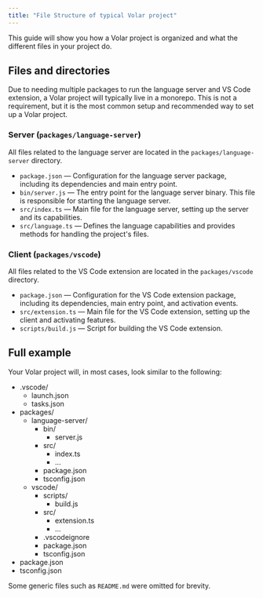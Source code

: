 ```yaml
---
title: "File Structure of typical Volar project"
---
```


This guide will show you how a Volar project is organized and what the different files in your project do.

## Files and directories

Due to needing multiple packages to run the language server and VS Code extension, a Volar project will typically live in a monorepo. This is not a requirement, but it is the most common setup and recommended way to set up a Volar project.

### Server (`packages/language-server`)

All files related to the language server are located in the `packages/language-server` directory.

- `package.json` — Configuration for the language server package, including its dependencies and main entry point.
- `bin/server.js` — The entry point for the language server binary. This file is responsible for starting the language server.
- `src/index.ts` — Main file for the language server, setting up the server and its capabilities.
- `src/language.ts` — Defines the language capabilities and provides methods for handling the project's files.

### Client (`packages/vscode`)

All files related to the VS Code extension are located in the `packages/vscode` directory.

- `package.json` — Configuration for the VS Code extension package, including its dependencies, main entry point, and activation events.
- `src/extension.ts` — Main file for the VS Code extension, setting up the client and activating features.
- `scripts/build.js` — Script for building the VS Code extension.

## Full example

Your Volar project will, in most cases, look similar to the following:


<FileTree>

- .vscode/
  - launch.json
  - tasks.json
- packages/
  - language-server/
    - bin/
      - server.js
    - src/
      - index.ts
      - ...
    - package.json
    - tsconfig.json
  - vscode/
    - scripts/
      - build.js
    - src/
      - extension.ts
      - ...
    - .vscodeignore
    - package.json
    - tsconfig.json
- package.json
- tsconfig.json

</FileTree>

Some generic files such as `README.md` were omitted for brevity.
